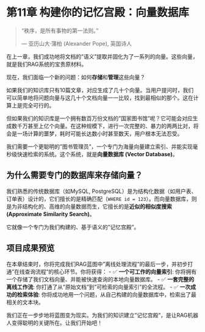 # 第11章 构建你的记忆宫殿：向量数据库 {#sec-vector-db}

> "秩序，是所有事物的第一法则。"
>
> --- 亚历山大·蒲柏 (Alexander Pope), 英国诗人

在上一章，我们成功地将文档的"语义"提取并固化为了一系列的向量。这些向量，就是我们RAG系统的宝贵原材料。

现在，我们面临一个新的问题：如何**存储**和**管理**这些向量？

如果我们的知识库只有10篇文章，对应生成了几十个向量。当用户提问时，我们可以简单地将问题向量与这几十个文档向量一一比较，找到最相似的那个。这在计算上是完全可行的。

但如果我们的知识库是一个拥有数百万份文档的"国家图书馆"呢？它可能会对应生成数千万甚至上亿个向量。在这种规模下，进行一次完整的、暴力的两两比对，将会是一场计算的噩梦，耗时可能长达数小时甚至数天，用户根本无法忍受。

我们需要一个更聪明的"图书管理员"，一个专门为海量向量建立索引、并能实现毫秒级快速检索的系统。这个系统，就是**向量数据库 (Vector Database)**。

## 为什么需要专门的数据库来存储向量？

我们熟悉的传统数据库（如MySQL, PostgreSQL）是为结构化数据（如用户表、订单表）设计的，它们擅长的是精确匹配（`WHERE id = 123`）。而向量数据库，则是为非结构化的、高维的向量数据而生，它擅长的是**近似的相似度搜索 (Approximate Similarity Search)**。

它就像一个专门为我们构建的、基于语义的"记忆宫殿"。

## 项目成果预览

在本章结束时，你将完成我们RAG蓝图中"离线处理流程"的最后一步，并初步打通"在线查询流程"的核心环节。你将获得：
-   ✅ **一个可工作的向量索引**: 你将拥有一个存储了我们文档向量、并能被快速查询的本地向量数据库。
-   ✅ **一套完整的离线工作流**: 你打通了从"原始文档"到"可检索的向量索引"的全流程。
-   ✅ **一次成功的检索体验**: 你将成功地用一个问题，从自己构建的向量数据库中，检索出了最相关的文本块。

我们正在一步步地将蓝图变为现实。为我们的知识建立"记忆宫殿"，是让RAG机器人变得聪明的关键所在。让我们开始吧！ 